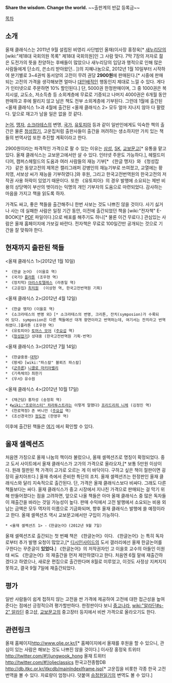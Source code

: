 '''Share the wisdom. Change the world.'''
~~출판계의 반값 등록금~~

[[목차]]

== 소개 ==
올재 클래식스는 2011년 9월 설립된 비영리 사단법인 올재(이사장 홍정욱[* [[새누리당]]의 [wiki:"제18대 국회의원 목록" 제18대 국회의원]인 그 사람 맞다. 7막 7장의 저자로 젊은 도전가의 뜻을 찬양하는 후배들이 많았으나 새누리당의 입당과 행적으로 인해 많은 사람들에게 단소리, 쓴소리 받아왔던.. ])의 지혜나눔으로, 2012년 1월 10일부터 시작하여 분기별로 3~4권씩 동서양의 고전이 무려 권당 '''2900원'''에 판매된다.[* 시중에 판매되는 고전의 가격을 생각해보면 얼마나 [[대인배]]적인 행동인지 제대로 느낄 수 있다. 게다가 인터넷으로 주문하면 10% 할인된다.] 단, 5000권 한정판매이며, 그 중 1000권은 복지시설, 교도소, 저소득층 등 소외계층에 무료로 기증되고 나머지 4000권은 6개월 동안 판매하고 후에 팔리지 않고 남은 책도 전부 소외계층에 기부된다. 그런데 1월에 출간된 <올재 클래식스 1>과 4월에 출간된 <올재 클래식스 2> 모두 얼마 지나지 않아 다 팔렸다. 앞으로 재고가 남을 일은 없을 것 같다.

[[논어]], [[맹자]], [[소크라테스]]의 변명, [[국가]], [[유토피아]] 등과 같이 일반인에게도 익숙한 책의 출간은 물론 [[청성잡기]], 고운집처럼 출판사들이 출간을 꺼려하는 생소하지만 가치 있는 책들의 번역사업 또한 추진할 계획이라고 한다.

2900원이라는 파격적인 가격으로 팔 수 있는 이유는 [[삼성]], [[SK]], [[교보문고]][* 유통을 맡고 있다. 올재 클래식스는 교보문고에서만 살 수 있다. 인터넷 주문도 가능하다.], 헤럴드미디어, 캠퍼스헤럴드의 도움과 여러 사람들의 재능 기부[* 《한글 맹자》와 《청성잡기》 같은 동양고전의 제목은 캘리그래퍼 강병인의 재능기부로 쓰여졌고, 교열에는 황치영, 서보상 씨가 재능을 기부하였다.]와 후원, 그리고 한국고전번역원의 한국고전의 저작권 사용 허락이 있었기 때문이다. 또한 《유토피아》의 경우 발행에 소요되는 제반 비용의 상당액이 부산의 벗이라는 익명의 개인 기부자의 도움으로 마련되었다. 감사하는 마음을 가지고 책을 읽도록 하자.

가격도 싸고, 좋은 책들을 출간해주니 한번 사보는 것도 나쁘진 않을 것이다.
사기 싫거나 사는 데 실패한 사람은 일정 기간 동안, 이전에 출간되었던 책을 [wiki:"전자책" E-BOOK][* [[PDF]] 파일이다.]으로 배포를 해주기도 하니[* 물론 이건 무료다.] 관심있는 사람은 올재 홈페이지에 가보길 바란다. 전자책은 무료로 100일간만 공개되는 것으로 기간을 잘 맞춰야 한다.
== 현재까지 출판된 책들 ==

<올재 클래식스 1>(2012년 1월 10일)
 * 《한글 논어》 (이을호 역)
 * 《국가》[[플라톤]] (조우현 역)
 * 《정치학》[[아리스토텔레스]] (라종일 역)
 * 《고운집》[[최치원]]  (이상현 역, 한국고전번역원 기획)

<올재 클래식스 2>(2012년 4월 12일)
 * 《한글 맹자》(이을호 역)
 * 《소크라테스의 변명 외》[* 소크라테스의 변명, 크리톤, 잔치(symposion)가 수록되어 있다. symposion은 다른 책들에선 대개 향연이라고 번역하는데, 여기서는 잔치라고 번역하였다.]플라톤 (조우현 역)
 * 《유토피아》[[토머스 모어]] ([[주요섭]] 역)
 * 《[[청성잡기]]》성대중 (한국고전번역원 기획·번역)

<올재 클래식스 3>(2012년 7월 14일)
 * 《한글중용·[[대학]]》
 * 《팡세》[wiki:"파스칼" 블뢰즈 파스칼]
 * 《[[군주론]]》[[니콜로 마키아벨리]]
 * 《기측체의》최한기
 * 《우서》유수원

<올재 클래식스 4>(2012년 10월 17일)
 * 《채근담》홍자성 (송정희 역)
 * 《[[wiki:"조로아스터" 차라투스트라]]는 이렇게 말했다》[[프리드리히 니체]] (김정진 역)
 * 《천로역정》존 버니언 ([[주요섭]] 역)
 * 《조선경국전》[[정도전]] (한영우 역)

이후에 출간된 책들은 [http://www.olje.or.kr/info/info1.asp 여기] 에서 확인할 수 있다.

== 올재 셀렉션즈 ==
처음엔 가칭으로 올재 나눔의 책이라 불렀으나, 올재 셀렉션즈로 명칭이 확정되었다.
중고 도서 사이트에서 올재 클래식스가 고가의 가격으로 올라오자,[* 보통 5만원 이상이다. 원래 절판된 책 가격이 고가로 오르는 게 이 바닥이다. 구하고 싶은 책이 절판이면 굉장히 골치아프다.] 올재 측에서 준비한 특단의 조치. 올재 셀렉션즈는 한정판인 올재 클래식스와 달리 지속적으로 출간된다. 단, 가격은 올재 클래식스보다 비싸다. 그래도 다른 책들보다는 싸다.
올재 클래식스가 중고 시장에서 지나친 가격으로 판매되는 걸 막기 위해 만들어졌다는 점을 고려하면, 앞으로 나올 책들은 아마 올재 클래식스 중 많은 독자들이 재출간을 바라는 것일 가능성이 높다.
판매 수익에서 고전 발행에서 소요되는 비용 외 남는 금액은 모두 역자의 이름으로 기금화되며, 향후 올재 클래식스 발행에 쓸 예정이라고 한다.
올재 셀렉션즈 역시 교보문고에서만 구입이 가능하다.
 
 * <올재 셀렉션즈 1> -《한글논어》(2012년 9월 7일)

올재 셀렉션즈로 출간되는 첫 번째 책은 《한글논어》이다. 《한글논어》는 특히 독자로부터 추가 발행 요청이 많았고,[* [[디시인사이드]]의 도서 갤러리에선 올재 한글논어를 구한다는 꾸준글이 '''있었다.'''] 《한글논어》의 저작권자인 고 이을호 교수의 아들인 이원태 씨도 《한글논어》의 재출간을 먼저 제안하였다고 한다. 처음엔 6월 말에 재출간하겠다고 하였으나, 새로운 편집으로 출간한다며 8월로 미루었고, 이것도 사정상 지켜지지 못하고, 결국 9월 7일에 재출간되었다.

== 평가 ==

일반 사람들이 쉽게 접하지 않는 고전을 싼 가격에 제공하여 고전에 대한 접근성을 높여준다는 점에선 긍정적으려 평가할만하다. 
한정판이다 보니 [[중고나라]], [[wiki:"알라딘#s-2" 알라딘]] 중고샵, [[교보문고]]의 중고장터 등지에서 비싼 가격으로 올라오기도 한다.

== 관련링크 ==
올재 홈페이지[[http://www.olje.or.kr/]][* 홈페이지에서 올재를 후원을 할 수 있으니, 관심이 있는 사람은 해보는 것도 나쁘진 않을 것이다.]
이사장 홍정욱 트위터 [[http://twitter.com/#!/jungwook_hong]]
올재 트위터 [[http://twitter.com/#!/oljeclassics]]
한국고전종함DB [[http://db.itkc.or.kr/itkcdb/mainIndexIframe.jsp]][* 고운집을 비롯한 각종 한국 고전 번역을 볼 수 있다. 자료량이 엄청나다. 덧붙여 [[승정원일기]]의 변역도 볼 수 있다.]

